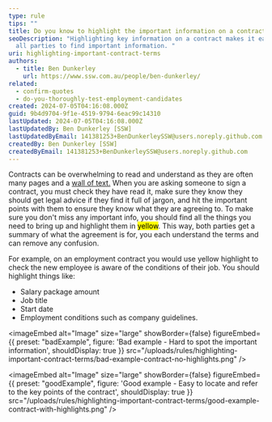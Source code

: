 ```yaml
---
type: rule
tips: ""
title: Do you know to highlight the important information on a contract?
seoDescription: "Highlighting key information on a contract makes it easier for
  all parties to find important information. "
uri: highlighting-important-contract-terms
authors:
  - title: Ben Dunkerley
    url: https://www.ssw.com.au/people/ben-dunkerley/
related:
  - confirm-quotes
  - do-you-thoroughly-test-employment-candidates
created: 2024-07-05T04:16:08.000Z
guid: 9b4d9704-9f1e-4519-9794-6eac99c14310
lastUpdated: 2024-07-05T04:16:08.000Z
lastUpdatedBy: Ben Dunkerley [SSW]
lastUpdatedByEmail: 141381253+BenDunkerleySSW@users.noreply.github.com
createdBy: Ben Dunkerley [SSW]
createdByEmail: 141381253+BenDunkerleySSW@users.noreply.github.com
---
```

Contracts can be overwhelming to read and understand as they are often many pages and a [wall of text.](https://www.ssw.com.au/rules/screenshots-avoid-walls-of-text/) When you are asking someone to sign a contract, you must check they have read it, make sure they know they should get legal advice if they find it full of jargon, and hit the important points with them to ensure they know what they are agreeing to.
To make sure you don't miss any important info, you should find all the things you need to bring up and highlight them in <mark>yellow</mark>. This way, both parties get a summary of what the agreement is for, you each understand the terms and can remove any confusion.

For example, on an employment contract you would use yellow highlight to check the new employee is aware of the conditions of their job. You should highlight things like:

* Salary package amount
* Job title
* Start date
* Employment conditions such as company guidelines.

<imageEmbed
  alt="Image"
  size="large"
  showBorder={false}
  figureEmbed={{
    preset: "badExample",
    figure: 'Bad example - Hard to spot the important information',
    shouldDisplay: true
  }}
  src="/uploads/rules/highlighting-important-contract-terms/bad-example-contract-no-highlights.png"
/>

<imageEmbed
  alt="Image"
  size="large"
  showBorder={false}
  figureEmbed={{
    preset: "goodExample",
    figure: 'Good example - Easy to locate and refer to the key points of the contract',
    shouldDisplay: true
  }}
  src="/uploads/rules/highlighting-important-contract-terms/good-example-contract-with-highlights.png"
/>
